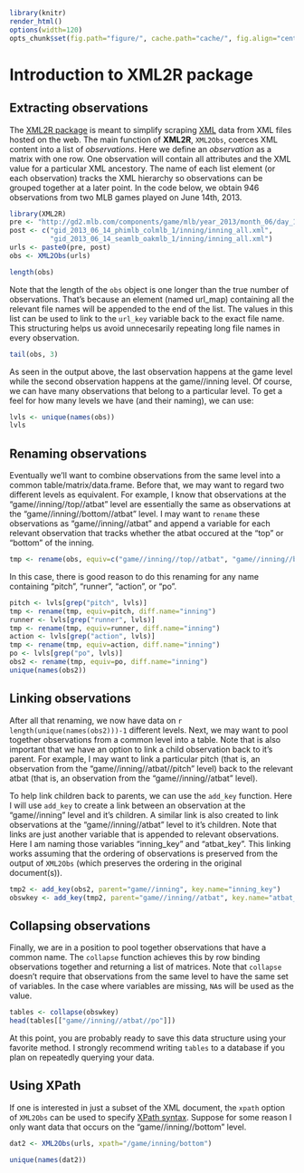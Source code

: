 <!--
%\VignetteEngine{knitr}
%\VignetteIndexEntry{A Markdown Vignette with knitr}
-->

```r
library(knitr)
render_html()
options(width=120)
opts_chunk$set(fig.path="figure/", cache.path="cache/", fig.align="center", warning=FALSE, message=FALSE, fig.height=7, fig.width=5)
```

Introduction to XML2R package
====================================

Extracting observations
--------------------------

The  [XML2R package](https://github.com/cpsievert/XML2R) is meant to simplify scraping [XML](http://en.wikipedia.org/wiki/XML) data from XML files hosted on the web. The main function of **XML2R**, `XML2Obs`, coerces XML content into a list of _observations_. Here we define an _observation_ as a matrix with one row. One observation will contain all attributes and the XML value for a particular XML ancestory. The name of each list element (or each observation) tracks the XML hierarchy so observations can be grouped together at a later point. In the code below, we obtain 946 observations from two MLB games played on June 14th, 2013.

```r
library(XML2R)
pre <- "http://gd2.mlb.com/components/game/mlb/year_2013/month_06/day_14/"
post <- c("gid_2013_06_14_phimlb_colmlb_1/inning/inning_all.xml",
          "gid_2013_06_14_seamlb_oakmlb_1/inning/inning_all.xml")
urls <- paste0(pre, post)
obs <- XML2Obs(urls)
```

```r
length(obs)
```

Note that the length of the `obs` object is one longer than the true number of observations. That's because an element (named url_map) containing all the relevant file names will be appended to the end of the list. The values in this list can be used to link to the `url_key` variable back to the exact file name. This structuring helps us avoid unnecesarily repeating long file names in every observation.

```r
tail(obs, 3)
```

As seen in the output above, the last observation happens at the game level while the second observation happens at the game//inning level. Of course, we can have many observations that belong to a particular level. To get a feel for how many levels we have (and their naming), we can use:

```r
lvls <- unique(names(obs))
lvls
```

Renaming observations
--------------------------

Eventually we'll want to combine observations from the same level into a common table/matrix/data.frame. Before that, we may want to regard two different levels as equivalent. For example, I know that observations at the "game//inning//top//atbat"  level are essentially the same as observations at the "game//inning//bottom//atbat" level. I may want to `rename` these observations as "game//inning//atbat" and append a variable for each relevant observation that tracks whether the atbat occured at the "top" or "bottom" of the inning.

```r
tmp <- rename(obs, equiv=c("game//inning//top//atbat", "game//inning//bottom//atbat")) 
```

In this case, there is good reason to do this renaming for any name containing "pitch", "runner", "action", or "po".

```r
pitch <- lvls[grep("pitch", lvls)]
tmp <- rename(tmp, equiv=pitch, diff.name="inning") 
runner <- lvls[grep("runner", lvls)]
tmp <- rename(tmp, equiv=runner, diff.name="inning") 
action <- lvls[grep("action", lvls)]
tmp <- rename(tmp, equiv=action, diff.name="inning")  
po <- lvls[grep("po", lvls)]
obs2 <- rename(tmp, equiv=po, diff.name="inning")
unique(names(obs2))
```

Linking observations
----------------------------

After all that renaming, we now have data on `r length(unique(names(obs2)))-1` different levels. Next, we may want to pool together observations from a common level into a table. Note that is also important that we have an option to link a child observation back to it's parent. For example, I may want to link a particular pitch (that is, an observation from the "game//inning//atbat//pitch" level) back to the relevant atbat (that is, an observation from the "game//inning//atbat" level).

To help link children back to parents, we can use the `add_key` function. Here I will use `add_key` to create a link between an observation at the "game//inning" level and it's children. A similar link is also created to link observations at the "game//inning//atbat" level to it's children. Note that links are just another variable that is appended to relevant observations. Here I am naming those variables "inning_key" and "atbat_key". This linking works assuming that the ordering of observations is preserved from the output of `XML2Obs` (which preserves the ordering in the original document(s)).

```r
tmp2 <- add_key(obs2, parent="game//inning", key.name="inning_key")
obswkey <- add_key(tmp2, parent="game//inning//atbat", key.name="atbat_key")
```

Collapsing observations
----------------------------

Finally, we are in a position to pool together observations that have a common name. The `collapse` function achieves this by row binding observations together and returning a list of matrices. Note that `collapse` doesn't require that observations from the same level to have the same set of variables. In the case where variables are missing, `NA`s will be used as the value.

```r
tables <- collapse(obswkey)
head(tables[["game//inning//atbat//po"]])
```

At this point, you are probably ready to save this data structure using your favorite method. I strongly recommend writing `tables` to a database if you plan on repeatedly querying your data. 

Using XPath
--------------------------

If one is interested in just a subset of the XML document, the `xpath` option of `XML2Obs` can be used to specify [XPath syntax](http://www.w3schools.com/xpath/xpath_syntax.asp). Suppose for some reason I only want data that occurs on the "game//inning//bottom" level. 

```r
dat2 <- XML2Obs(urls, xpath="/game/inning/bottom")
```

```r
unique(names(dat2))
```
